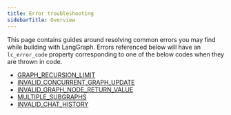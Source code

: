 ```yaml
---
title: Error troubleshooting
sidebarTitle: Overview
---
```



<AlphaCallout />

This page contains guides around resolving common errors you may find while building with LangGraph.
Errors referenced below will have an `lc_error_code` property corresponding to one of the below codes when they are thrown in code.

* [GRAPH_RECURSION_LIMIT](/oss/langgraph/GRAPH_RECURSION_LIMIT)
* [INVALID_CONCURRENT_GRAPH_UPDATE](/oss/langgraph/INVALID_CONCURRENT_GRAPH_UPDATE)
* [INVALID_GRAPH_NODE_RETURN_VALUE](/oss/langgraph/INVALID_GRAPH_NODE_RETURN_VALUE)
* [MULTIPLE_SUBGRAPHS](/oss/langgraph/MULTIPLE_SUBGRAPHS)
* [INVALID_CHAT_HISTORY](/oss/langgraph/INVALID_CHAT_HISTORY)
